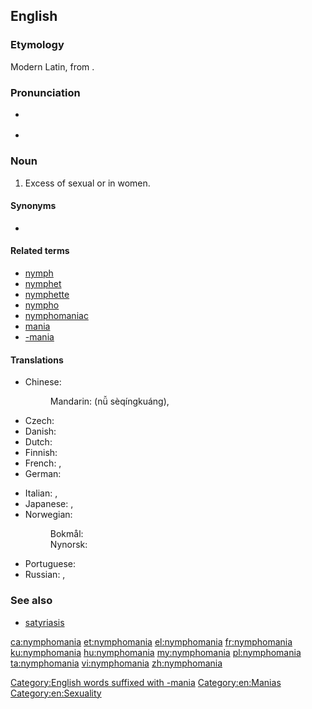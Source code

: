 ==English==

===Etymology===
Modern Latin, from {{etyl|la|en}} {{m|la|nympha||labia minora}} {{suffix||mania|lang=en}}.

===Pronunciation===
* {{a|UK}} {{IPA|/nɪmfəˈmeɪnɪə/|lang=en}}
* {{rhymes|eɪniə|lang=en}}

{{wikipedia}}

===Noun===
{{en-noun|~}}

# Excess of sexual {{l|en|behaviour}} or {{l|en|desire}} in women.

====Synonyms====
* {{l|en|œstromania}} {{qualifier|obsolete}}

====Related terms====
* [[nymph]]
* [[nymphet]]
* [[nymphette]]
* [[nympho]]
* [[nymphomaniac]]
* [[mania]]
* [[-mania]]

====Translations====
{{trans-top|excess of sexual behaviour or desire in women}}
* Chinese:
*: Mandarin: {{l|cmn|女|sc=Hani}}{{t+|cmn|色情狂|sc=Hani}} (nǚ sèqíngkuáng), {{qualifier|andromania}} {{t+|cmn|慕男狂|tr=mùnánkuáng|sc=Hani}}
* Czech: {{t|cs|nymfomanie|f}}
* Danish: {{t|da|nymfomani|c}}
* Dutch: {{t|nl|nymfomanie|f}}
* Finnish: {{t|fi|nymfomania}}
* French: {{t+|fr|nymphomanie|f}}, {{t+|fr|andromanie|f}}
* German: {{t+|de|Nymphomanie|f}}
{{trans-mid}}
* Italian: {{t+|it|ninfomania|f}}, {{t|it|andromania|f}}
* Japanese: {{t|ja|女子色情症|tr=じょししきじょう, joshi shikijōshō|sc=Jpan}}, {{t|ja|ニンフォマニア|tr=ninfomania|sc=Jpan}}
* Norwegian:
*: Bokmål: {{t|nb|nymfomani|m}}
*: Nynorsk: {{t|nn|nymfomani|m}}
* Portuguese: {{t+|pt|ninfomania|f}}
* Russian: {{t+|ru|нимфома́ния|f}}, {{t|ru|андрома́ния|f}}
{{trans-bottom}}

===See also===
* [[satyriasis]]

[[Category:English words suffixed with -mania]]
[[Category:en:Manias]]
[[Category:en:Sexuality]]

[[ca:nymphomania]]
[[et:nymphomania]]
[[el:nymphomania]]
[[fr:nymphomania]]
[[ku:nymphomania]]
[[hu:nymphomania]]
[[my:nymphomania]]
[[pl:nymphomania]]
[[ta:nymphomania]]
[[vi:nymphomania]]
[[zh:nymphomania]]